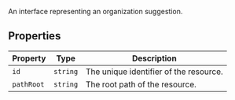 An interface representing an organization suggestion.

## Properties

| Property                         | Type     | Description                            |
| -------------------------------- | -------- | -------------------------------------- |
| <a id="id"></a> `id`             | `string` | The unique identifier of the resource. |
| <a id="pathroot"></a> `pathRoot` | `string` | The root path of the resource.         |
